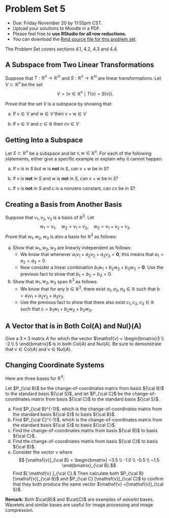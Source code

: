 
# Problem Set 5

* Due: Friday November 20 by 11:55pm CST. 
* Upload your solutions to Moodle in a PDF. 
* Please feel free to **use RStudio for all row reductions.**
* You can download the [Rmd source file  for this problem set](https://github.com/mathbeveridge/math236_f20/blob/main/PS5-problem-set-5.Rmd).


The Problem Set covers sections 4.1, 4.2, 4.3 and 4.4. 







## A Subspace from Two Linear Transformations

Suppose  that $T: \mathbb{R}^n \to \mathbb{R}^m$ and  $S: \mathbb{R}^n \to \mathbb{R}^m$ are linear transformations. 
 Let $V  \subset  \mathbb{R}^n$ be  the set 
$$
V = \{ \mathsf{v}  \in \mathbb{R}^n\mid T(\mathsf{v})  = S(\mathsf{v}) \}.
$$

Prove that the set $V$ is a subspace by showing that:

a. If $\mathsf{v} \in V$ and $\mathsf{w} \in V$ then  $\mathsf{v}+\mathsf{w} \in V$


b. If $\mathsf{v} \in V$ and $c \in \mathbb{R}$ then  $c \mathsf{v} \in V$





## Getting Into a Subspace

Let $S \subset \mathbb{R}^n$ be a subspace and let $\mathsf{v}, \mathsf{w} \in \mathbb{R}^n$. For  each of the following statements, either give  a specific example  or explain why it cannot happen.


a. If $\mathsf{v}$ is in $S$ but  $\mathsf{w}$ is **not** in $S$, can  $\mathsf{v} + \mathsf{w}$ be in $S$?  



b. If $\mathsf{v}$ is **not** in $S$ and  $\mathsf{w}$ is **not** in $S$, can  $\mathsf{v} + \mathsf{w}$ be in $S$? 



c. If $\mathsf{v}$ is **not** in  $S$ and $c$ is a  nonzero constant, can $c\mathsf{v}$ be  in $S$?



## Creating a Basis from Another Basis

Suppose that $\mathsf{v}_1, \mathsf{v}_2, \mathsf{v}_3$ is a basis of $\mathbb{R}^3$. Let
$$
\mathsf{w}_1 = \mathsf{v}_1, \quad \mathsf{w}_2 = \mathsf{v}_1 +  \mathsf{v}_2, \quad  \mathsf{w}_3= \mathsf{v}_1 +  \mathsf{v}_2 +  \mathsf{v}_3.
$$
Prove that $\mathsf{w}_1, \mathsf{w}_2, \mathsf{w}_3$ is  also a  basis for $\mathbb{R}^3$ as follows:

a.  Show that $\mathsf{w}_1, \mathsf{w}_2, \mathsf{w}_3$ are linearly independent as follows:
    * We know that whenever $a_1 \mathsf{v}_1 + a_2 \mathsf{v}_2 + a_3 \mathsf{v}_3 = \mathbf{0}$, this means that  $a_1 = a_2 = a_3 = 0$.
    * Now consider a linear combination $b_1 \mathsf{w}_1 + b_2  \mathsf{w}_2 + b_3 \mathsf{w}_3 = \mathbf{0}$. Use the previous fact to show that $b_1 = b_2 = b_3 = 0$.    


b. Show that $\mathsf{w}_1, \mathsf{w}_2, \mathsf{w}_3$ span  $\mathbb{R}^3$ as follows:
    * We know that for any $\mathsf{b} \in \mathbb{R}^3$, there  exist $a_1, a_2, a_3 \in \mathbb{R}$ such that $\mathsf{b} = a_1 \mathsf{v}_1 + a_2 \mathsf{v}_2 + a_3 \mathsf{v}_3$.
    * Use the previous fact to show that there also exist $c_1, c_2, c_3 \in \mathbb{R}$ such that $\mathsf{c} =  b_1 \mathsf{w}_1 + b_2 \mathsf{w}_2 + b_3 \mathsf{w}_3$.



## A Vector that is in Both Col(A) and Nul}(A)

Give a $3 \times 3$ matrix $A$ for which the vector $\mathsf{v} = \begin{bmatrix}3 \\ -2 \\ 5   \end{bmatrix}$ is in both $\mathrm{Col}(A)$ and $\mathrm{Nul}(A)$. Be sure to demonstrate that $\mathsf{v} \in \mathrm{Col}(A)$ and $\mathsf{v} \in \mathrm{Nul}(A)$.



## Changing Coordinate Systems

Here are three  bases for $\mathbb{R}^4$:


\begin{align}
{\cal S}  &= \left\{
\begin{bmatrix}
1 \\ 0 \\ 0 \\ 0
\end{bmatrix},
\quad
\begin{bmatrix}
0 \\ 1 \\ 0 \\ 0
\end{bmatrix},
\quad
\begin{bmatrix}
0 \\0 \\ 1 \\ 0
\end{bmatrix},
\quad
\begin{bmatrix}
0 \\ 0 \\ 0 \\ 1
\end{bmatrix}
\right\},
\\
\\
{\cal B}  &= \left\{
\begin{bmatrix}
1 \\ 1 \\ 1 \\ 1
\end{bmatrix},
\quad
\begin{bmatrix}
1 \\ 1 \\ -1~ \\ -1~
\end{bmatrix},
\quad
\begin{bmatrix}
1 \\ -1~ \\ 0 \\ 0
\end{bmatrix},
\quad
\begin{bmatrix}
0 \\ 0 \\ 1 \\ -1~
\end{bmatrix}
\right\},
\\
\\
{\cal C}  &= \left\{
\begin{bmatrix}
1 \\ 1 \\ 1 \\ 0
\end{bmatrix},
\quad
\begin{bmatrix}
1 \\ 1 \\ -1~ \\ 0
\end{bmatrix},
\quad
\begin{bmatrix}
1 \\ -1~ \\ 0 \\ 1
\end{bmatrix},
\quad
\begin{bmatrix}
1 \\ -1~ \\ 0 \\ -1~
\end{bmatrix}
\right\}.
\end{align}

Let $P_{\cal B}$ be the change-of-coordinates matrix from basis ${\cal B}$ to the standard basis ${\cal S}$, and let 
$P_{\cal C}$ be the change-of-coordinates matrix from basis ${\cal C}$ to the standard basis ${\cal S}$.


a.  Find $P_{\cal B}^{-1}$, which is the change-of-coordinates matrix from the standard basis ${\cal S}$ to basis ${\cal B}$.
b.  Find $P_{\cal C}^{-1}$, which is the change-of-coordinates matrix from the standard basis ${\cal S}$ to basis ${\cal C}$.
c. Find the change-of-coordinates matrix from  basis ${\cal B}$ to basis ${\cal C}$.
d. Find the change-of-coordinates matrix from  basis ${\cal C}$ to basis ${\cal B}$.
e. Consider  the vector $\mathsf{v}$ where
$$ [\mathsf{v}]_{\cal B} =  \begin{bmatrix}  ~3.5 \\ -1.0 \\ -0.5 \\ ~1.5 \end{bmatrix}_{\cal B}.$$
    Find $[ \mathsf{v} ]_{\cal C}.$ Then calculate both $P_{\cal B} [\mathsf{v}]_{\cal B}$ and $P_{\cal C} [\mathsf{v}]_{\cal C}$ to confirm that they both produce the  same vector $\mathsf{v} =[\mathsf{v}]_{\cal S}$.



**Remark:** Both $\cal{B}$ and $\cal{C}$ are examples of *wavelet* bases. Wavelets and similar bases are useful for image processing and image compression.
